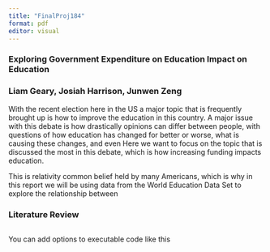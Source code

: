 ```yaml
---
title: "FinalProj184"
format: pdf
editor: visual
---
```


### Exploring Government Expenditure on Education Impact on Education

### Liam Geary, Josiah Harrison, Junwen Zeng

With the recent election here in the US a major topic that is frequently brought up is how to improve the education in this country. A major issue with this debate is how drastically opinions can differ between people, with questions of how education has changed for better or worse, what is causing these changes, and even Here we want to focus on the topic that is discussed the most in this debate, which is how increasing funding impacts education.

This is relativity common belief held by many Americans, which is why in this report we will be using data from the World Education Data Set to explore the relationship between

### Literature Review

```r

```

You can add options to executable code like this

```r

```
